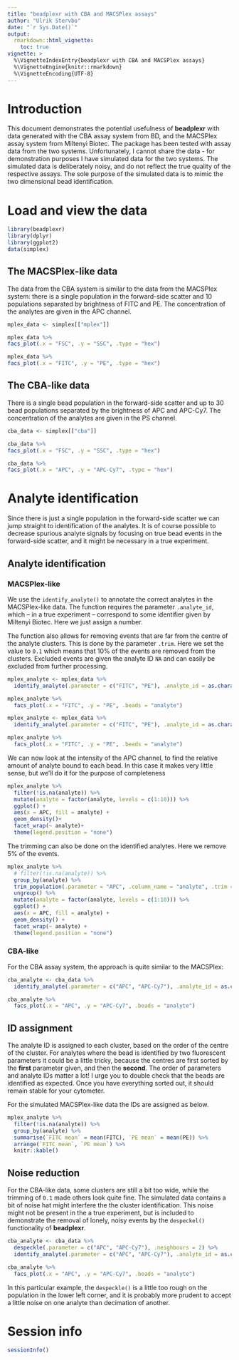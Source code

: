 ```yaml
---
title: "beadplexr with CBA and MACSPlex assays"
author: "Ulrik Stervbo"
date: "`r Sys.Date()`"
output: 
  rmarkdown::html_vignette:
    toc: true
vignette: >
  %\VignetteIndexEntry{beadplexr with CBA and MACSPlex assays}
  %\VignetteEngine{knitr::rmarkdown}
  %\VignetteEncoding{UTF-8}
---
```


# Introduction

This document demonstrates the potential usefulness of **beadplexr** with data generated with the CBA assay system from BD, and the MACSPlex assay system from Miltenyi Biotec. The package has been tested with assay data from the two systems. Unfortunately, I cannot share the data - for demonstration purposes I have simulated data for the two systems. The simulated data is deliberately noisy, and do not reflect the true quality of the respective assays. The sole purpose of the simulated data is to mimic the two dimensional bead identification.

# Load and view the data
```r
library(beadplexr)
library(dplyr)
library(ggplot2)
data(simplex)
```

## The MACSPlex-like data

The data from the CBA system is similar to the data from the MACSPlex system: there is a single population in the forward-side scatter and 10 populations separated by brightness of FITC and PE. The concentration of the analytes are given in the APC channel.

```r
mplex_data <- simplex[["mplex"]]

mplex_data %>% 
facs_plot(.x = "FSC", .y = "SSC", .type = "hex")

mplex_data %>% 
facs_plot(.x = "FITC", .y = "PE", .type = "hex")
```

## The CBA-like data

There is a single bead population in the forward-side scatter and up to 30 bead populations separated by the brightness of APC and APC-Cy7. The concentration of the analytes are given in the PS channel.

```r
cba_data <- simplex[["cba"]]

cba_data %>% 
facs_plot(.x = "FSC", .y = "SSC", .type = "hex")

cba_data %>% 
facs_plot(.x = "APC", .y = "APC-Cy7", .type = "hex")
```

# Analyte identification

Since there is just a single population in the forward-side scatter we can jump straight to identification of the analytes. It is of course possible to decrease spurious analyte signals by focusing on true bead events in the forward-side scatter, and it might be necessary in a true experiment.

## Analyte identification

### MACSPlex-like
We use the `identify_analyte()` to annotate the correct analytes in the MACSPlex-like data. The function requires the parameter `.analyte_id`, which -- in a true experiment -- correspond to some identifier given by Miltenyi Biotec. Here we just assign a number.

The function also allows for removing events that are far from the centre of the analyte clusters. This is done by the parameter `.trim`. Here we set the value to `0.1` which means that 10% of the events are removed from the clusters. Excluded events are given the analyte ID `NA` and can easily be excluded from further processing.

```r
mplex_analyte <- mplex_data %>% 
  identify_analyte(.parameter = c("FITC", "PE"), .analyte_id = as.character(c(1:10)))

mplex_analyte %>% 
  facs_plot(.x = "FITC", .y = "PE", .beads = "analyte")

mplex_analyte <- mplex_data %>% 
  identify_analyte(.parameter = c("FITC", "PE"), .analyte_id = as.character(c(1:10)), .trim = 0.1)

mplex_analyte %>% 
  facs_plot(.x = "FITC", .y = "PE", .beads = "analyte")
```

We can now look at the intensity of the APC channel, to find the relative amount of analyte bound to each bead. In this case it makes very little sense, but we'll do it for the purpose of completeness

```r

mplex_analyte %>% 
  filter(!is.na(analyte)) %>% 
  mutate(analyte = factor(analyte, levels = c(1:10))) %>% 
  ggplot() +
  aes(x = APC, fill = analyte) +
  geom_density()+
  facet_wrap(~ analyte)+
  theme(legend.position = "none")
```

The trimming can also be done on the identified analytes. Here we remove 5% of the events.
```r
mplex_analyte %>% 
  # filter(!is.na(analyte)) %>% 
  group_by(analyte) %>% 
  trim_population(.parameter = "APC", .column_name = "analyte", .trim = 0.05) %>% 
  ungroup() %>% 
  mutate(analyte = factor(analyte, levels = c(1:10))) %>%
  ggplot() +
  aes(x = APC, fill = analyte) +
  geom_density() +
  facet_wrap(~ analyte) +
  theme(legend.position = "none")
```


### CBA-like
For the CBA assay system, the approach is quite similar to the MACSPlex:

```r
cba_analyte <- cba_data %>% 
  identify_analyte(.parameter = c("APC", "APC-Cy7"), .analyte_id = as.character(c(1:30)), .trim = 0.1)

cba_analyte %>% 
  facs_plot(.x = "APC", .y = "APC-Cy7", .beads = "analyte")
```

## ID assignment

The analyte ID is assigned to each cluster, based on the order of the centre of the cluster. For analytes where the bead is identified by two fluorescent parameters it could be a little tricky, because the centres are first sorted by the **first** parameter given, and then the **second**. The order of parameters and analyte IDs matter a lot! I urge you to double check that the beads are identified as expected. Once you have everything sorted out, it should remain stable for your cytometer.

For the simulated MACSPlex-like data the IDs are assigned as below.

```r
mplex_analyte %>% 
  filter(!is.na(analyte)) %>% 
  group_by(analyte) %>% 
  summarise(`FITC mean` = mean(FITC), `PE mean` = mean(PE)) %>% 
  arrange(`FITC mean`, `PE mean`) %>% 
  knitr::kable()
```

## Noise reduction

For the CBA-like data, some clusters are still a bit too wide, while the trimming of `0.1` made others look quite fine. The simulated data contains a bit of noise hat might interfere the the cluster identification. This noise might not be present in the a true experiment, but is included to demonstrate the removal of lonely, noisy events by the `despeckel()` functionality of **beadplexr**.

```r
cba_analyte <- cba_data %>% 
  despeckle(.parameter = c("APC", "APC-Cy7"), .neighbours = 2) %>% 
  identify_analyte(.parameter = c("APC", "APC-Cy7"), .analyte_id = as.character(c(1:30)), .trim = 0.01)

cba_analyte %>% 
  facs_plot(.x = "APC", .y = "APC-Cy7", .beads = "analyte")
```

In this particular example, the `despeckle()` is a little too rough on the population in the lower left corner, and it is probably more prudent to accept a little noise on one analyte than decimation of another.

# Session info
```r
sessionInfo()
```

